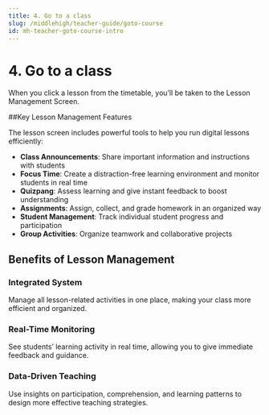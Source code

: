 ```yaml
---
title: 4. Go to a class
slug: /middlehigh/teacher-guide/goto-course
id: mh-teacher-goto-course-intro
---
```



# 4. Go to a class

When you click a lesson from the timetable, you’ll be taken to the Lesson Management Screen.

##Key Lesson Management Features

The lesson screen includes powerful tools to help you run digital lessons efficiently:

- **Class Announcements**: Share important information and instructions with students
- **Focus Time**: Create a distraction-free learning environment and monitor students in real time
- **Quizpang**: Assess learning and give instant feedback to boost understanding
- **Assignments**: Assign, collect, and grade homework in an organized way
- **Student Management**: Track individual student progress and participation
- **Group Activities**: Organize teamwork and collaborative projects

## Benefits of Lesson Management

### Integrated System

Manage all lesson-related activities in one place, making your class more efficient and organized.

### Real-Time Monitoring

See students’ learning activity in real time, allowing you to give immediate feedback and guidance.

### Data-Driven Teaching

Use insights on participation, comprehension, and learning patterns to design more effective teaching strategies.
